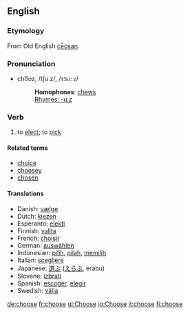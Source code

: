 ==English==
===Etymology===
From Old English [[ceosan|ċēosan]].

===Pronunciation===
*cho͞oz, /tʃuːz/, /<tt>tSu:z</tt>/
*:'''Homophones''': [[chew]]s
*:[[Rhymes:English:-uːz|Rhymes: -uːz]]

=== Verb ===
{{irregverb|choose|[[chooses]]|[[chose]]|[[chosen]]|[[choosing]]}}
# to [[elect]]; to [[pick]]

====Related terms====
*[[choice]]
*[[choosey]]
*[[chosen]]

==== Translations ====
*Danish: [[vælge]]
*Dutch: [[kiezen]]
*Esperanto: [[elekti]]
*Finnish: [[valita]]
*French: [[choisir]]
*German: [[auswählen]]
*Indonesian: [[pilih]], [[pilah]], [[pilih|memilih]]
*Italian: [[scegliere]]
*Japanese: [[選ぶ]] ([[えらぶ]], erabu)
*Slovene: [[izbrati]]
*Spanish: [[escoger]], [[elegir]]
*Swedish: [[välja]]

[[de:choose]]
[[fr:choose]]
[[gl:Choose]]
[[io:Choose]]
[[it:choose]]
[[fi:choose]]